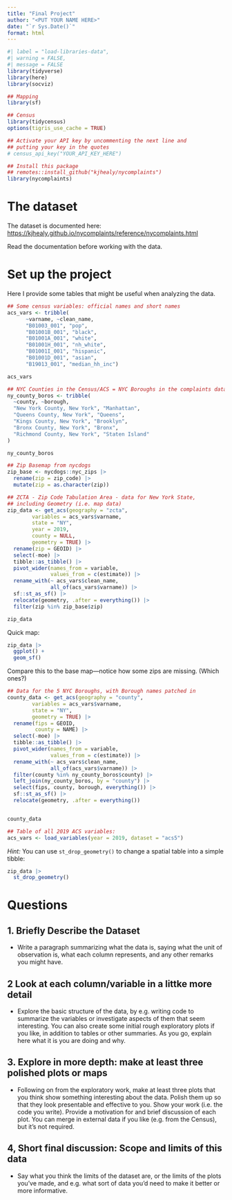 ```yaml
---
title: "Final Project"
author: "<PUT YOUR NAME HERE>"
date: "`r Sys.Date()`"
format: html
---
```


```r
#| label = "load-libraries-data",
#| warning = FALSE,
#| message = FALSE
library(tidyverse)
library(here)
library(socviz)

## Mapping
library(sf)

## Census
library(tidycensus)
options(tigris_use_cache = TRUE)

## Activate your API key by uncommenting the next line and 
## putting your key in the quotes
# census_api_key("YOUR_API_KEY_HERE")

## Install this package
## remotes::install_github("kjhealy/nycomplaints")
library(nycomplaints)

```

# The dataset

The dataset is documented here: <https://kjhealy.github.io/nycomplaints/reference/nycomplaints.html>

Read the documentation before working with the data.

# Set up the project

Here I provide some tables that might be useful when analyzing the data.

```r
## Some census variables: official names and short names
acs_vars <- tribble(
      ~varname, ~clean_name,
      "B01003_001", "pop",
      "B01001B_001", "black",
      "B01001A_001", "white",
      "B01001H_001", "nh_white",
      "B01001I_001", "hispanic",
      "B01001D_001", "asian",
      "B19013_001", "median_hh_inc")

acs_vars

## NYC Counties in the Census/ACS = NYC Boroughs in the complaints data 
ny_county_boros <- tribble(
  ~county, ~borough,
  "New York County, New York", "Manhattan",
  "Queens County, New York", "Queens",
  "Kings County, New York", "Brooklyn",
  "Bronx County, New York", "Bronx",
  "Richmond County, New York", "Staten Island"
)

ny_county_boros
```

```r
## Zip Basemap from nycdogs
zip_base <- nycdogs::nyc_zips |> 
  rename(zip = zip_code) |> 
  mutate(zip = as.character(zip))

## ZCTA - Zip Code Tabulation Area - data for New York State, 
## including Geometry (i.e. map data)
zip_data <- get_acs(geography = "zcta", 
        variables = acs_vars$varname, 
        state = "NY", 
        year = 2019,
        county = NULL, 
        geometry = TRUE) |> 
  rename(zip = GEOID) |> 
  select(-moe) |> 
  tibble::as_tibble() |> 
  pivot_wider(names_from = variable, 
              values_from = c(estimate)) |> 
  rename_with(~ acs_vars$clean_name, 
              all_of(acs_vars$varname)) |> 
  sf::st_as_sf() |> 
  relocate(geometry, .after = everything()) |> 
  filter(zip %in% zip_base$zip) 

zip_data
```


Quick map:

```r
zip_data |> 
  ggplot() +
  geom_sf()
```

Compare this to the base map—notice how some zips are missing. (Which ones?)


```r
## Data for the 5 NYC Boroughs, with Borough names patched in
county_data <- get_acs(geography = "county", 
        variables = acs_vars$varname, 
        state = "NY", 
        geometry = TRUE) |> 
  rename(fips = GEOID, 
         county = NAME) |> 
  select(-moe) |> 
  tibble::as_tibble() |> 
  pivot_wider(names_from = variable, 
              values_from = c(estimate)) |> 
  rename_with(~ acs_vars$clean_name, 
              all_of(acs_vars$varname)) |> 
  filter(county %in% ny_county_boros$county) |> 
  left_join(ny_county_boros, by = "county") |> 
  select(fips, county, borough, everything()) |> 
  sf::st_as_sf() |> 
  relocate(geometry, .after = everything())


county_data
```

```r
## Table of all 2019 ACS variables:
acs_vars <- load_variables(year = 2019, dataset = "acs5")
```

_Hint:_ You can use `st_drop_geometry()` to change a spatial table into a simple tibble:

```r
zip_data |> 
  st_drop_geometry()
```


# Questions

## 1. Briefly Describe the Dataset 

- Write a paragraph summarizing what the data is, saying what the unit of observation is, what each column represents, and any other remarks you might have. 

## 2 Look at each column/variable in a littke more detail 

- Explore the basic structure of the data, by e.g. writing code to summarize the variables or investigate aspects of them that seem interesting. You can also create some initial rough exploratory plots if you like, in addition to tables or other summaries. As you go, explain here what it is you are doing and why.

## 3. Explore in more depth: make at least three polished plots or maps 

- Following on from the exploratory work, make at least three plots that you think show something interesting about the data. Polish them up so that they look presentable and effective to you. Show your work (i.e. the code you write). Provide a motivation for and brief discussion of each plot. You can merge in external data if you like (e.g. from the Census), but it's not required. 

## 4, Short final discussion: Scope and limits of this data

- Say what you think the limits of the dataset are, or the limits of the plots you've made, and e.g. what sort of data you'd need to make it better or more informative.

